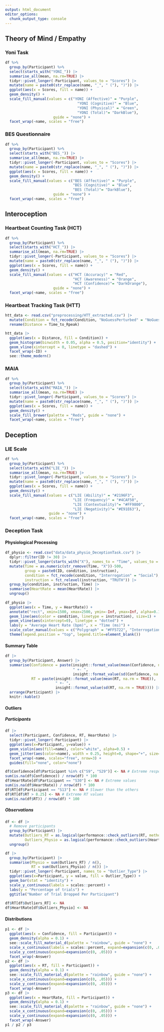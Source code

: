 ```yaml
---
output: html_document
editor_options: 
  chunk_output_type: console
---
```



## Theory of Mind / Empathy

### Yoni Task

```r
df %>% 
  group_by(Participant) %>% 
  select(starts_with("YONI_")) |> 
  summarise_all(mean, na.rm=TRUE) |> 
  tidyr::pivot_longer(-Participant, values_to = "Scores") |> 
  mutate(name = paste0(str_replace(name, "_", " ("), ")")) |> 
  ggplot(aes(x = Scores, fill = name)) +
  geom_density() +
  scale_fill_manual(values = c("YONI (Affective)" = "Purple",
                                 "YONI (Cognitive)" = "Blue",
                                 "YONI (Physical)" = "Green",
                                 "YONI (Total)"= "DarkBlue"),
                      guide = "none") +
  facet_wrap(~name, scales = "free")
```

### BES Questionnaire

```r
df %>% 
  group_by(Participant) %>% 
  select(starts_with("BES_")) |> 
  summarise_all(mean, na.rm=TRUE) |> 
  tidyr::pivot_longer(-Participant, values_to = "Scores") |> 
  mutate(name = paste0(str_replace(name, "_", " ("), ")")) |> 
  ggplot(aes(x = Scores, fill = name)) +
  geom_density() +
  scale_fill_manual(values = c("BES (Affective)" = "Purple",
                               "BES (Cognitive)" = "Blue",
                               "BES (Total)"= "DarkBlue"),
                      guide = "none") +
  facet_wrap(~name, scales = "free")
```

## Interoception

### Heartbeat Counting Task (HCT)

```r
df %>% 
  group_by(Participant) %>% 
  select(starts_with("HCT_")) |> 
  summarise_all(mean, na.rm=TRUE) |> 
  tidyr::pivot_longer(-Participant, values_to = "Scores") |> 
  mutate(name = paste0(str_replace(name, "_", " ("), ")")) |> 
  ggplot(aes(x = Scores, fill = name)) +
  geom_density() +
  scale_fill_manual(values = c("HCT (Accuracy)" = "Red",
                               "HCT (Awareness)" = "Orange",
                               "HCT (Confidence)"= "DarkOrange"),
                      guide = "none") +
  facet_wrap(~name, scales = "free")
```


### Heartbeat Tracking Task (HTT)


```r
htt_data <- read.csv("preprocessing/HTT_extracted.csv") |> 
  mutate(Condition = fct_recode(Condition, "NoGuessPerturbed" = "NoGuess_Perturbed")) |> 
  rename(Distance = Time_to_Rpeak) 

htt_data |>
  ggplot(aes(x = Distance, fill = Condition)) +
  geom_histogram(binwidth = 0.05, alpha = 0.5, position="identity") +
  geom_vline(xintercept = 0, linetype = "dashed") +
  facet_wrap(~ID) +
  see::theme_modern() 
```


### MAIA

```r
df %>% 
  group_by(Participant) %>% 
  select(starts_with("MAIA_")) |> 
  summarise_all(mean, na.rm=TRUE) |> 
  tidyr::pivot_longer(-Participant, values_to = "Scores") |> 
  mutate(name = paste0(str_replace(name, "_", " ("), ")")) |> 
  ggplot(aes(x = Scores, fill = name)) +
  geom_density() +
  scale_fill_brewer(palette = "Reds", guide = "none") +
  facet_wrap(~name, scales = "free")
```


## Deception

### LIE Scale

```r
df %>% 
  group_by(Participant) %>% 
  select(starts_with("LIE_")) |> 
  summarise_all(mean, na.rm=TRUE) |> 
  tidyr::pivot_longer(-Participant, values_to = "Scores") |> 
  mutate(name = paste0(str_replace(name, "_", " ("), ")")) |> 
  ggplot(aes(x = Scores, fill = name)) +
  geom_density() +
  scale_fill_manual(values = c("LIE (Ability)" = "#2196F3",
                               "LIE (Frequency)" = "#4CAF50",
                               "LIE (Contextuality)"= "#FF9800",
                               "LIE (Negativity)"= "#E91E63"),
                    guide = "none") +
  facet_wrap(~name, scales = "free")
```

### Deception Task

#### Physiological Processing

```r
df_physio <- read.csv("data/data_physio_DeceptionTask.csv") |> 
  dplyr::filter(ID != 30) |> 
  tidyr::pivot_longer(starts_with("X"), names_to = "Time", values_to = "HeartRate") |> 
  mutate(Time = as.numeric(str_remove(Time, "X"))-500,
         group = paste0(ID, condition, instruction),
         condition = fct_recode(condition, "Interrogation" = "Social"),
         instruction = fct_relevel(instruction, "TRUTH")) |> 
  group_by(condition, instruction, Time) |> 
  summarise(HeartRate = mean(HeartRate)) |> 
  ungroup()
  
df_physio |> 
  ggplot(aes(x = Time, y = HeartRate)) +
  annotate("rect", xmin=1500, xmax=2500, ymin=-Inf, ymax=Inf, alpha=0.1, fill = "green") +
  geom_line(aes(color = condition, linetype = instruction), size=1) +
  geom_vline(aes(xintercept=0), linetype = "dotted") +
  labs(y = "Average Heart Rate (bpm)", x = "Time (ms)") +
  scale_color_manual(values = c("Polygraph" = "#FF5722", "Interrogation" = "#2196F3")) +
  theme(legend.position = "top", legend.title=element_blank())
```

#### Summary Table

```r
df |> 
  group_by(Participant, Answer) |> 
  summarise(Confidence = paste(insight::format_value(mean(Confidence, na.rm = TRUE)),
                               " +- ",
                               insight::format_value(sd(Confidence, na.rm = TRUE))),
            RT = paste(insight::format_value(mean(RT, na.rm = TRUE)),
                       " +- ",
                       insight::format_value(sd(RT, na.rm = TRUE)))) |> 
  arrange(Participant) |> 
  knitr::kable()
```

#### Outliers

##### Participants

```r
df |> 
  select(Participant, Confidence, RT, HeartRate) |> 
  tidyr::pivot_longer(-Participant) |> 
  ggplot(aes(x=Participant, y=value)) +
  geom_violin(aes(fill=name), color="white", alpha=0.5) +
  geom_jitter(aes(color=name), width = 0.25, height=0, shape="+", size=2) +
  facet_wrap(~name, scales="free", nrow=3) +
  guides(fill="none", color="none")

df$Confidence[df$Participant %in% c("S9", "S29")] <- NA # Extreme responses
sum(is.na(df$Confidence)) / nrow(df) * 100
df$HeartRate[df$Participant == "S30"] <- NA # Extreme values
sum(is.na(df$HeartRate)) / nrow(df) * 100
df$RT[df$Participant == "S13"] <- NA # Slower than the others
df$RT[df$RT > 8.25] <- NA # Extreme RT values 
sum(is.na(df$RT)) / nrow(df) * 100
```

##### Observations

```r
df <- df |> 
  # Remove participants
  group_by(Participant) |> 
  mutate(Outliers_RT = as.logical(performance::check_outliers(RT, method = "zscore", threshold = qnorm(0.9999))),
         Outliers_Physio = as.logical(performance::check_outliers(HeartRate, method = "zscore", threshold = qnorm(0.9999)))) |> 
  ungroup()
```

```r
df |> 
  group_by(Participant) |> 
  summarise(Physio = sum(Outliers_RT) / n(),
            RT = sum(Outliers_Physio) / n()) |> 
  tidyr::pivot_longer(-Participant, names_to = "Outlier_Type") |> 
  ggplot(aes(x=Participant, y = value, fill = Outlier_Type)) +
  geom_bar(stat = "identity") + 
  scale_y_continuous(labels = scales::percent) + 
  labs(y = "Percentage of trials") +
  ggtitle("Number of Trial Dropped Per Participant")
  
df$RT[df$Outliers_RT] <- NA
df$HeartRate[df$Outliers_Physio] <- NA
```


#### Distributions

```r
p1 <- df |> 
  ggplot(aes(x = Confidence, fill = Participant)) +
  geom_density(alpha = 0.1) +
  see::scale_fill_material_d(palette = "rainbow", guide = "none") +
  scale_x_continuous(labels = scales::percent, expand=expansion(c(0, .05))) +
  scale_y_continuous(expand=expansion(c(0, .05))) +
  facet_wrap(~Answer)
p2 <- df |> 
  ggplot(aes(x = RT, fill = Participant)) +
  geom_density(alpha = 0.1) +
  see::scale_fill_material_d(palette = "rainbow", guide = "none") +
  scale_x_continuous(expand=expansion(c(0, .05))) +
  scale_y_continuous(expand=expansion(c(0, .05))) +
  facet_wrap(~Answer)
p3 <- df |> 
  ggplot(aes(x = HeartRate, fill = Participant)) +
  geom_density(alpha = 0.1) +
  see::scale_fill_material_d(palette = "rainbow", guide = "none") +
  scale_x_continuous(expand=expansion(c(0, .05))) +
  scale_y_continuous(expand=expansion(c(0, .05))) +
  facet_wrap(~Answer)
p1 / p2 / p3
```

